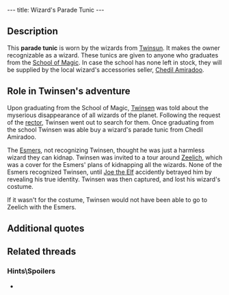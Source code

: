 ---
title: Wizard's Parade Tunic
---

{{Infobox Item
 |image=Wizard.gif
 |type=equipment
 |critical=yes
 |magical=no
 |unique=yes
 |lba1=
 |lba2=yes
 |upgrades=final
 |rowposition=2
 |columnposition=1
 |effect=unique
 |effectamount=
 |purpose=
 |combattype=none
 |powerlevel=none
 |rate=none
 |range=none
 |damage=none
}}
{{Quote
 |This parade outfit is accessible only to Twinsun's graduated wizards. It makes you a bona fide magician.
 |Inventory, [[Wizard's Parade Tunic]]
 |quoteid=1897}}

== Description ==
This '''parade tunic''' is worn by the wizards from [[Twinsun]]. It makes the owner recognizable as a wizard. These tunics are given to anyone who graduates from the [[School of Magic]]. In case the school has none left in stock, they will be supplied by the local wizard's accessories seller, [[Chedil Amiradoo]].

== Role in Twinsen's adventure ==
Upon graduating from the School of Magic, [[Twinsen]] was told about the myserious disappearance of all wizards of the planet. Following the request of the [[Rector of the School of Magic|rector]], Twinsen went out to search for them. Once graduating from the school Twinsen was able buy a wizard's parade tunic from Chedil Amiradoo.

The [[Esmer]]s, not recognizing Twinsen, thought he was just a harmless wizard they can kidnap. Twinsen was invited to a tour around [[Zeelich]], which was a cover for the Esmers' plans of kidnapping all the wizards. None of the Esmers recognized Twinsen, until [[Joe the Elf]] accidently betrayed him by revealing his true identity. Twinsen was then captured, and lost his wizard's costume.

If it wasn't for the costume, Twinsen would not have been able to go to Zeelich with the Esmers.

== Additional quotes ==
{{Quote
 |I don't have any spare wizard's parade tunics left. But there is a peddler on the island. I'll contact him and ask him to give you one. Go find him. Also, let your beard grow.
 |character=Rector of the School of Magic
 |island=Desert Island
 |planet=twinsun
 |quoteid=1522}}

{{Quote
 |You have to find a peddler who lives on the island. I advised him to provide you with a hat and your wizard's parade tunic.
 |character=Rector of the School of Magic
 |island=Desert Island
 |planet=twinsun
 |quoteid=1524}}

{{Quote
 |Looking for a costume or magic accessories? Well, Chedil Amiradoo has a deal that'll make your head spin. Low, low prices and after-sales service. Currently doing the rounds on your island.
 |An advertisement
 |building=School of Magic
 |island=Desert Island
 |planet=twinsun
 |quoteid=1373}}

{{Quote
 |Ah, you must be Twinsen. Congratulations for passing your examination. If you want a magician's tunic it'll cost you 50 kashes. We'll throw in a false beard to make you look like an old magician. Interested?
 |character=Chedil Amiradoo
 |after [[Twinsen]] showed his diploma
 |island=Desert Island
 |planet=twinsun
 |quoteid=1503}}

{{Quote
 |You just found a parade outfit for the wizards. It'll make you look like an old wizard.
 |Narrator, when [[Twinsen]] received the tunic
 |island=Desert Island
 |planet=twinsun
 |quoteid=1790}}

== Related threads ==
=== Hints\Spoilers ===
* {{thread|id=3969|title=Hidden, and special videos in LBA2}}